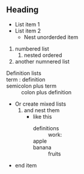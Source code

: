 == Heading ==

* List item 1
* List item 2
** Nest unorderded item


# numbered list
## nested ordered 
# another numnered list


; Definition lists
; term : definition
; semicolon plus term
: colon plus definition

* Or create mixed lists
*# and nest them
*#* like this
*#*; definitions
*#*: work:
*#*; apple
*#*; banana
*#*: fruits
* end item
